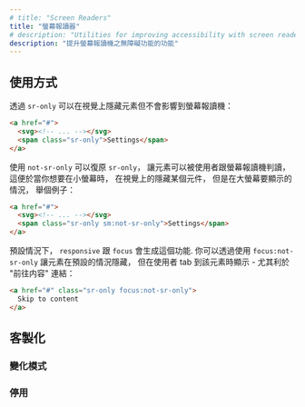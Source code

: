 ```yaml
---
# title: "Screen Readers"
title: "螢幕報讀器"
# description: "Utilities for improving accessibility with screen readers."
description: "提升螢幕報讀機之無障礙功能的功能"
---
```




<!-- ## Usage -->
## 使用方式

<!-- Use `sr-only` to hide an element visually without hiding it from screen readers: -->
透過 `sr-only` 可以在視覺上隱藏元素但不會影響到螢幕報讀機：

```html
<a href="#">
  <svg><!-- ... --></svg>
  <span class="sr-only">Settings</span>
</a>
```

<!-- Use `not-sr-only` to undo `sr-only`, making an element visible to sighted users as well as screen readers. This can be useful when you want to visually hide something on small screens but show it on larger screens for example: -->
使用 `not-sr-only` 可以復原 `sr-only`， 讓元素可以被使用者跟螢幕報讀機判讀， 這便於當你想要在小螢幕時， 在視覺上的隱藏某個元件， 但是在大螢幕要顯示的情況， 舉個例子：

```html
<a href="#">
  <svg><!-- ... --></svg>
  <span class="sr-only sm:not-sr-only">Settings</span>
</a>
```

<!-- By default, `responsive` and `focus` variants are generated for these utilities. You can use `focus:not-sr-only` to make an element visually hidden by default but visible when the user tabs to it — useful for "skip to content" links: -->
預設情況下， `responsive` 跟 `focus` 會生成這個功能. 你可以透過使用 `focus:not-sr-only` 讓元素在預設的情況隱藏， 但在使用者 tab 到該元素時顯示 - 尤其利於 "前往内容" 連結：

```html
<a href="#" class="sr-only focus:not-sr-only">
  Skip to content
</a>
```

<!-- ## Customizing -->
## 客製化

<!-- ### Variants -->
### 變化模式

<Variants plugin="accessibility" />

<!-- ### Disabling -->
### 停用

<Disabling plugin="accessibility" />
